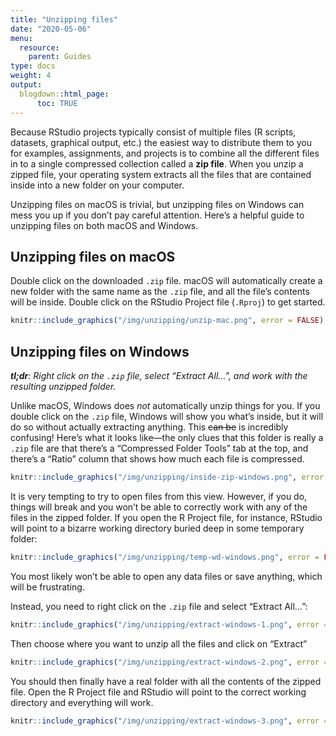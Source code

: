 ```yaml
---
title: "Unzipping files"
date: "2020-05-06"
menu:
  resource:
    parent: Guides
type: docs
weight: 4
output:
  blogdown::html_page:
      toc: TRUE
---
```


Because RStudio projects typically consist of multiple files (R scripts, datasets, graphical output, etc.) the easiest way to distribute them to you for examples, assignments, and projects is to combine all the different files in to a single compressed collection called a **zip file**. When you unzip a zipped file, your operating system extracts all the files that are contained inside into a new folder on your computer.

Unzipping files on macOS is trivial, but unzipping files on Windows can mess you up if you don't pay careful attention. Here's a helpful guide to unzipping files on both macOS and Windows.


## Unzipping files on macOS

Double click on the downloaded `.zip` file. macOS will automatically create a new folder with the same name as the `.zip` file, and all the file's contents will be inside. Double click on the RStudio Project file (`.Rproj`) to get started.

```r
knitr::include_graphics("/img/unzipping/unzip-mac.png", error = FALSE)
```


## Unzipping files on Windows

***tl;dr**: Right click on the `.zip` file, select "Extract All…", and work with the resulting unzipped folder.*

Unlike macOS, Windows does *not* automatically unzip things for you. If you double click on the `.zip` file, Windows will show you what's inside, but it will do so without actually extracting anything. This ~~can be~~ is incredibly confusing! Here's what it looks like—the only clues that this folder is really a `.zip` file are that there's a "Compressed Folder Tools" tab at the top, and there's a "Ratio" column that shows how much each file is compressed. 

```r
knitr::include_graphics("/img/unzipping/inside-zip-windows.png", error = FALSE)
```

It is very tempting to try to open files from this view. However, if you do, things will break and you won't be able to correctly work with any of the files in the zipped folder. If you open the R Project file, for instance, RStudio will point to a bizarre working directory buried deep in some temporary folder:

```r
knitr::include_graphics("/img/unzipping/temp-wd-windows.png", error = FALSE)
```

You most likely won't be able to open any data files or save anything, which will be frustrating.

Instead, you need to right click on the `.zip` file and select "Extract All…":

```r
knitr::include_graphics("/img/unzipping/extract-windows-1.png", error = FALSE)
```

Then choose where you want to unzip all the files and click on "Extract"

```r
knitr::include_graphics("/img/unzipping/extract-windows-2.png", error = FALSE)
```

You should then finally have a real folder with all the contents of the zipped file. Open the R Project file and RStudio will point to the correct working directory and everything will work.

```r
knitr::include_graphics("/img/unzipping/extract-windows-3.png", error = FALSE)
```
